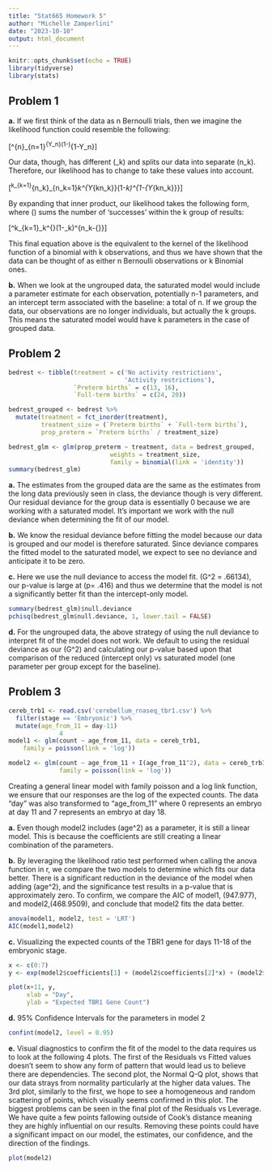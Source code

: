 ```yaml
---
title: "Stat665 Homework 5"
author: "Michelle Zamperlini"
date: "2023-10-10"
output: html_document
---
```


```r
knitr::opts_chunk$set(echo = TRUE)
library(tidyverse)
library(stats)
```

## Problem 1

**a.** If we first think of the data as n Bernoulli trials, then we imagine the likelihood function could resemble the following:

\[\prod^{n}_{n=1}\pi^{Y_n}(1-\pi)^{1-Y_n}\]

Our data, though, has different \(\pi_k\) and splits our data into separate \(n_k\). Therefore, our likelihood has to change to take these values into account.

\[\prod^k_{k=1}\prod^{n_k}_{n_k=1}\pi_k^{Y_{kn_k}}(1-\pi_k)^{1-{Y_{kn_k}}}\]

By expanding that inner product, our likelihood takes the following form, where \(\sum{Y_{kn_k}}\) sums the number of 'successes' within the k group of results:

\[\prod^k_{k=1}\pi_k^{\sum{Y_{kn_k}}}(1-\pi_k)^{n_k-{\sum{Y_{kn_k}}}}\]

This final equation above is the equivalent to the kernel of the likelihood function of a binomial with k observations, and thus we have shown that the data can be thought of as either n Bernoulli observations or k Binomial ones. 

**b.** When we look at the ungrouped data, the saturated model would include a parameter estimate for each observation, potentially n-1 parameters, and an intercept term associated with the baseline: a total of n. If we group the data, our observations are no longer individuals, but actually the k groups. This means the saturated model would have k parameters in the case of grouped data.

## Problem 2

```r
bedrest <- tibble(treatment = c('No activity restrictions', 
                                'Activity restrictions'),
                  `Preterm births` = c(13, 16),
                  `Full-term births` = c(24, 20))

bedrest_grouped <- bedrest %>% 
  mutate(treatment = fct_inorder(treatment),
         treatment_size = (`Preterm births` + `Full-term births`),
         prop_preterm = `Preterm births` / treatment_size)
```
```r
bedrest_glm <- glm(prop_preterm ~ treatment, data = bedrest_grouped,
                            weights = treatment_size,
                            family = binomial(link = 'identity'))
summary(bedrest_glm)
```

**a.** The estimates from the grouped data are the same as the estimates from the long data previously seen in class, the deviance though is very different. Our residual deviance for the group data is essentially 0 because we are working with a saturated model. It's important we work with the null deviance when determining the fit of our model.

**b.** We know the residual deviance before fitting the model because our data is grouped and our model is therefore saturated. Since deviance compares the fitted model to the saturated model, we expect to see no deviance and anticipate it to be zero.

**c.** Here we use the null deviance to access the model fit. \(G^2 = .66134\), our p-value is large at \(p= .416\) and thus we determine that the model is not a significantly better fit than the intercept-only model.

```r
summary(bedrest_glm)$null.deviance
pchisq(bedrest_glm$null.deviance, 1, lower.tail = FALSE)
```

**d.** For the ungrouped data, the above strategy of using the null deviance to interpret fit of the model does not work. We default to using the residual deviance as our \(G^2\) and calculating our p-value based upon that comparison of the reduced (intercept only) vs saturated model (one parameter per group except for the baseline).


## Problem 3

```r
cereb_trb1 <- read.csv('cerebellum_rnaseq_tbr1.csv') %>% 
  filter(stage == 'Embryonic') %>%
  mutate(age_from_11 = day-11)
              4
model1 <- glm(count ~ age_from_11, data = cereb_trb1, 
    family = poisson(link = 'log'))

model2 <- glm(count ~ age_from_11 + I(age_from_11^2), data = cereb_trb1, 
              family = poisson(link = 'log'))
```

Creating a general linear model with family poisson and a log link function, we ensure that our responses are the log of the expected counts. The data "day" was also transformed to "age_from_11" where 0 represents an embryo at day 11 and 7 represents an embryo at day 18.

**a.** Even though model2 includes \(age^2\) as a parameter, it is still a linear model. This is because the coefficients are still creating a linear combination of the parameters.

**b.** By leveraging the likelihood ratio test performed when calling the anova function in r, we compare the two models to determine which fits our data better. There is a significant reduction in the deviance of the model when adding \(age^2\), and the significance test results in a p-value that is approximately zero. To confirm, we compare the AIC of model1, \(947.977\), and model2,\(468.9509\), and conclude that model2 fits the data better. 

```r
anova(model1, model2, test = 'LRT')
AIC(model1,model2)
```

**c.** Visualizing the expected counts of the TBR1 gene for days 11-18 of the embryonic stage. 

```r
x <- c(0:7)
y <- exp(model2$coefficients[1] + (model2$coefficients[2]*x) + (model2$coefficients[3]*(x^2)))

plot(x+11, y,
     xlab = "Day",
     ylab = "Expected TBR1 Gene Count")
```

**d.** 95% Confidence Intervals for the parameters in model 2

```r
confint(model2, level = 0.95)
```

**e.** Visual diagnostics to confirm the fit of the model to the data requires us to look at the following 4 plots. The first of the Residuals vs Fitted values doesn't seem to show any form of pattern that would lead us to believe there are dependencies. The second plot, the Normal Q-Q plot, shows that our data strays from normality particularly at the higher data values. The 3rd plot, similarly to the first, we hope to see a homogeneous and random scattering of points, which visually seems confirmed in this plot. The biggest problems can be seen in the final plot of the Residuals vs Leverage. We have quite a few points fallowing outside of Cook's distance meaning they are highly influential on our results. Removing these points could have a significant impact on our model, the estimates, our confidence, and the direction of the findings. 
```r
plot(model2)
```